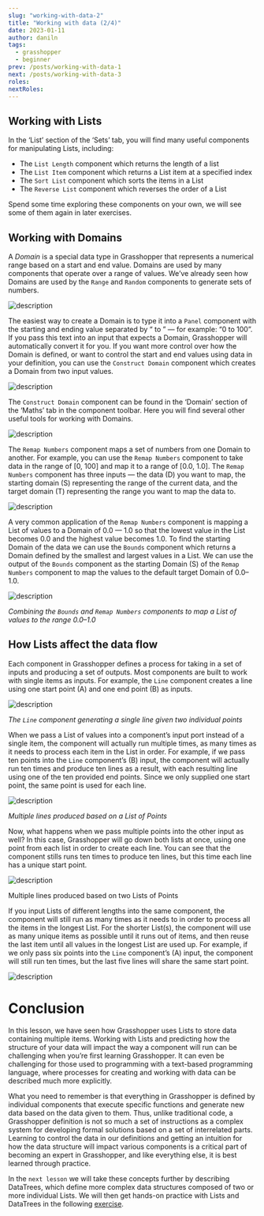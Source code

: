 ```yaml
---
slug: "working-with-data-2"
title: "Working with data (2/4)"
date: 2023-01-11
author: daniln
tags:
  - grasshopper
  - beginner
prev: /posts/working-with-data-1
next: /posts/working-with-data-3
roles:
nextRoles:
---
```


## Working with Lists

In the ‘List’ section of the ‘Sets’ tab, you will find many useful components for manipulating Lists, including:

- The `List Length` component which returns the length of a list
- The `List Item` component which returns a List item at a specified index
- The `Sort List` component which sorts the items in a List
- The `Reverse List` component which reverses the order of a List

Spend some time exploring these components on your own, we will see some of them again in later exercises.

## Working with Domains

A _Domain_ is a special data type in Grasshopper that represents a numerical range based on a start and end value. Domains are used by many components that operate over a range of values. We’ve already seen how Domains are used by the `Range` and `Random` components to generate sets of numbers.

![description](/images/4-5-9.png#img-left)

The easiest way to create a Domain is to type it into a `Panel` component with the starting and ending value separated by “ to ” — for example: “0 to 100”. If you pass this text into an input that expects a Domain, Grasshopper will automatically convert it for you. If you want more control over how the Domain is defined, or want to control the start and end values using data in your definition, you can use the `Construct Domain` component which creates a Domain from two input values.

![description](/images/4-5-10.png)

The `Construct Domain` component can be found in the ‘Domain’ section of the ‘Maths’ tab in the component toolbar. Here you will find several other useful tools for working with Domains.

![description](/images/4-5-11.png#img-left)

The `Remap Numbers` component maps a set of numbers from one Domain to another. For example, you can use the `Remap Numbers` component to take data in the range of [0, 100] and map it to a range of [0.0, 1.0]. The `Remap Numbers` component has three inputs — the data (D) you want to map, the starting domain (S) representing the range of the current data, and the target domain (T) representing the range you want to map the data to.

![description](/images/4-5-12.png#img-left)

A very common application of the `Remap Numbers` component is mapping a List of values to a Domain of 0.0 — 1.0 so that the lowest value in the List becomes 0.0 and the highest value becomes 1.0. To find the starting Domain of the data we can use the `Bounds` component which returns a Domain defined by the smallest and largest values in a List. We can use the output of the `Bounds` component as the starting Domain (S) of the `Remap Numbers` component to map the values to the default target Domain of 0.0–1.0.

![description](/images/4-5-13.png)

_Combining the `Bounds` and `Remap Numbers` components to map a List of values to the range 0.0–1.0_

## How Lists affect the data flow

Each component in Grasshopper defines a process for taking in a set of inputs and producing a set of outputs. Most components are built to work with single items as inputs. For example, the `Line` component creates a line using one start point (A) and one end point (B) as inputs.

![description](/images/4-5-14.png)

_The `Line` component generating a single line given two individual points_

When we pass a List of values into a component’s input port instead of a single item, the component will actually run multiple times, as many times as it needs to process each item in the List in order. For example, if we pass ten points into the `Line` component’s (B) input, the component will actually run ten times and produce ten lines as a result, with each resulting line using one of the ten provided end points. Since we only supplied one start point, the same point is used for each line.

![description](/images/4-5-15.png)

_Multiple lines produced based on a List of Points_

Now, what happens when we pass multiple points into the other input as well? In this case, Grasshopper will go down both lists at once, using one point from each list in order to create each line. You can see that the component stills runs ten times to produce ten lines, but this time each line has a unique start point.

![description](/images/4-5-16.png)

Multiple lines produced based on two Lists of Points

If you input Lists of different lengths into the same component, the component will still run as many times as it needs to in order to process all the items in the longest List. For the shorter List(s), the component will use as many unique items as possible until it runs out of items, and then reuse the last item until all values in the longest List are used up. For example, if we only pass six points into the `Line` component’s (A) input, the component will still run ten times, but the last five lines will share the same start point.

![description](/images/4-5-17.png)

# Conclusion

In this lesson, we have seen how Grasshopper uses Lists to store data containing multiple items. Working with Lists and predicting how the structure of your data will impact the way a component will run can be challenging when you’re first learning Grasshopper. It can even be challenging for those used to programming with a text-based programming language, where processes for creating and working with data can be described much more explicitly.

What you need to remember is that everything in Grasshopper is defined by individual components that execute specific functions and generate new data based on the data given to them. Thus, unlike traditional code, a Grasshopper definition is not so much a set of instructions as a complex system for developing formal solutions based on a set of interrelated parts. Learning to control the data in our definitions and getting an intuition for how the data structure will impact various components is a critical part of becoming an expert in Grasshopper, and like everything else, it is best learned through practice.

In the `next lesson` we will take these concepts further by describing DataTrees, which define more complex data structures composed of two or more individual Lists. We will then get hands-on practice with Lists and DataTrees in the following [exercise]().